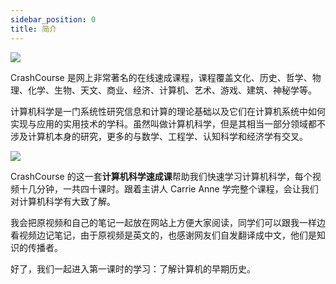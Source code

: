 ```yaml
---
sidebar_position: 0
title: 简介
---
```


![](./cc.png)

CrashCourse 是网上非常著名的在线速成课程，课程覆盖文化、历史、哲学、物理、化学、生物、天文、商业、经济、计算机、艺术、游戏、建筑、神秘学等。

计算机科学是一门系统性研究信息和计算的理论基础以及它们在计算机系统中如何实现与应用的实用技术的学科。虽然叫做计算机科学，但是其相当一部分领域都不涉及计算机本身的研究，更多的与数学、工程学、认知科学和经济学有交叉。

![](./cs.png)

CrashCourse 的这一套**计算机科学速成课**帮助我们快速学习计算机科学，每个视频十几分钟，一共四十课时。跟着主讲人 Carrie Anne 学完整个课程，会让我们对计算机科学有大致了解。

我会把原视频和自己的笔记一起放在网站上方便大家阅读，同学们可以跟我一样边看视频边记笔记，由于原视频是英文的，也感谢网友们自发翻译成中文，他们是知识的传播者。

好了，我们一起进入第一课时的学习：了解计算机的早期历史。
